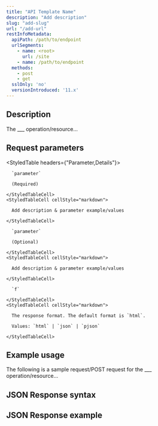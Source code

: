 ```yaml
---
title: "API Template Name"
description: "Add description"
slug: "add-slug"
url: "/add-url"
restInfoMetadata:
  apiPath: /path/to/endpoint
  urlSegments:
    - name: <root>
      url: /site
    - name: /path/to/endpoint
  methods:
    - post
    - get
  sslOnly: 'no'
  versionIntroduced: '11.x'
---
```


<!-- Replace the default properties in the front matter with information specific to the endpoint you're documenting -->

## Description

The ___ operation/resource...

## Request parameters
<!-- Replace the parameter name & description placeholders. Add in additional rows/delete unneeded roles. Specify if parameter is optional or required -->

<StyledTable headers={"Parameter,Details"}>
  <StyledTableRow>
    <StyledTableCell cellStyle="markdown">

      `parameter`

      (Required)

    </StyledTableCell>
    <StyledTableCell cellStyle="markdown">

      Add description & parameter example/values

    </StyledTableCell>
  </StyledTableRow>
  <StyledTableRow>
    <StyledTableCell cellStyle="markdown">

      `parameter`
      
      (Optional)

    </StyledTableCell>
    <StyledTableCell cellStyle="markdown">

      Add description & parameter example/values

    </StyledTableCell>
  </StyledTableRow>
  <StyledTableRow>
    <StyledTableCell cellStyle="markdown">

      `f`

    </StyledTableCell>
    <StyledTableCell cellStyle="markdown">

      The response format. The default format is `html`.

      Values: `html` | `json` | `pjson`

    </StyledTableCell>
  </StyledTableRow>
</StyledTable>

## Example usage

<!-- Add an example usage that matches the request type the endpoint supports. Examples should be complete, full requests, and should be in codeblocks -->

The following is a sample request/POST request for the ___ operation/resource...

## JSON Response syntax
<!-- Add a JSON syntax, if needed, in a codeblock -->

## JSON Response example
<!-- Add a JSON example in codeblock. Always needed unless response format does not support JSON/PJSON -->
